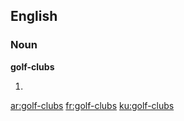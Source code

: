 ==English==

===Noun===
'''golf-clubs'''

# {{plural of|golf-club}}

[[ar:golf-clubs]]
[[fr:golf-clubs]]
[[ku:golf-clubs]]